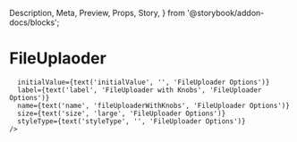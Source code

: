   Description,
  Meta,
  Preview,
  Props,
  Story,
} from '@storybook/addon-docs/blocks';


<Meta component={FileUplaoder} title="Components/Molecules/Alerts" />

# FileUplaoder

<Description of={FileUploader} />
<Props of={FileUploader} />
<Story name="FileUplaoder with Knobs" parameters={{ docs: { disable: true } }}>
  <form id="fileUploaderWithKnobForm">
    <FileUplaoder
      className={text('className', '', 'FileUploader Options')}
      disabled={boolean('disabled', false, 'FileUploader Options')}
      errorMsg={text('errorMsg', '', 'FileUploader Options')}
      formId={text('formId', 'fileUploaderWithKnobForm', 'FileUploader Options')}
      handleClick={action('`FileUploader with Knobs` onChange event triggered.')}
      helpText={text(
        'helpText',
        'This is useful or helpful information.',
        'FileUploader Options',
      )}
      
      initialValue={text('initialValue', '', 'FileUploader Options')}
      label={text('label', 'FileUploader with Knobs', 'FileUploader Options')}
      name={text('name', 'fileUploaderWithKnobs', 'FileUploader Options')}
      size={text('size', 'large', 'FileUploader Options')}
      styleType={text('styleType', '', 'FileUploader Options')}
    />
  </form>
</Story>
